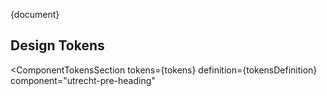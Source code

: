 <!-- @license CC0-1.0 -->


<Meta title="CSS Component/Pre-heading/README" />

<Description>{document}</Description>

## Design Tokens

<ComponentTokensSection
  tokens={tokens}
  definition={tokensDefinition}
  component="utrecht-pre-heading"
></ComponentTokensSection>
